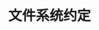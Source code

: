 ---
source-updated-at: 2025-05-16T04:52:11.000Z
translation-updated-at: 2025-05-20T22:26:49.747Z
title: 文件系统约定
description: Next.js 文件系统约定的 API 参考文档。
---